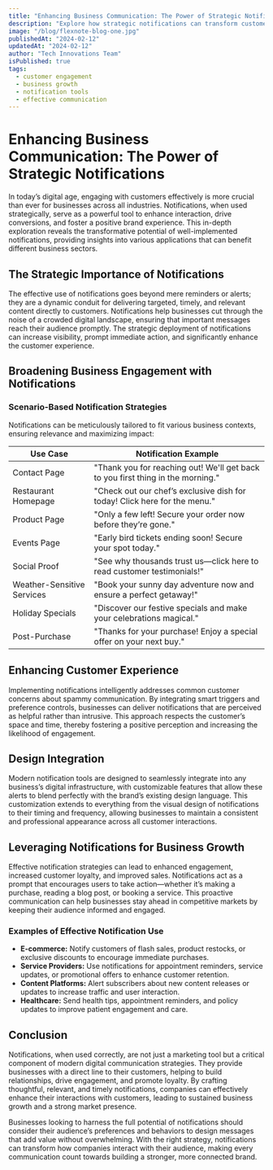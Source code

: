```yaml
---
title: "Enhancing Business Communication: The Power of Strategic Notifications"
description: "Explore how strategic notifications can transform customer engagement and drive business success."
image: "/blog/flexnote-blog-one.jpg"
publishedAt: "2024-02-12"
updatedAt: "2024-02-12"
author: "Tech Innovations Team"
isPublished: true
tags:
  - customer engagement
  - business growth
  - notification tools
  - effective communication
---
```


# Enhancing Business Communication: The Power of Strategic Notifications

In today’s digital age, engaging with customers effectively is more crucial than ever for businesses across all industries. Notifications, when used strategically, serve as a powerful tool to enhance interaction, drive conversions, and foster a positive brand experience. This in-depth exploration reveals the transformative potential of well-implemented notifications, providing insights into various applications that can benefit different business sectors.

## The Strategic Importance of Notifications

The effective use of notifications goes beyond mere reminders or alerts; they are a dynamic conduit for delivering targeted, timely, and relevant content directly to customers. Notifications help businesses cut through the noise of a crowded digital landscape, ensuring that important messages reach their audience promptly. The strategic deployment of notifications can increase visibility, prompt immediate action, and significantly enhance the customer experience.

## Broadening Business Engagement with Notifications

### Scenario-Based Notification Strategies

Notifications can be meticulously tailored to fit various business contexts, ensuring relevance and maximizing impact:

| Use Case                   | Notification Example                                                            |
| -------------------------- | ------------------------------------------------------------------------------- |
| Contact Page               | "Thank you for reaching out! We'll get back to you first thing in the morning." |
| Restaurant Homepage        | "Check out our chef’s exclusive dish for today! Click here for the menu."       |
| Product Page               | "Only a few left! Secure your order now before they’re gone."                   |
| Events Page                | "Early bird tickets ending soon! Secure your spot today."                       |
| Social Proof               | "See why thousands trust us—click here to read customer testimonials!"          |
| Weather-Sensitive Services | "Book your sunny day adventure now and ensure a perfect getaway!"               |
| Holiday Specials           | "Discover our festive specials and make your celebrations magical."             |
| Post-Purchase              | "Thanks for your purchase! Enjoy a special offer on your next buy."             |

## Enhancing Customer Experience

Implementing notifications intelligently addresses common customer concerns about spammy communication. By integrating smart triggers and preference controls, businesses can deliver notifications that are perceived as helpful rather than intrusive. This approach respects the customer’s space and time, thereby fostering a positive perception and increasing the likelihood of engagement.

## Design Integration

Modern notification tools are designed to seamlessly integrate into any business’s digital infrastructure, with customizable features that allow these alerts to blend perfectly with the brand’s existing design language. This customization extends to everything from the visual design of notifications to their timing and frequency, allowing businesses to maintain a consistent and professional appearance across all customer interactions.

## Leveraging Notifications for Business Growth

Effective notification strategies can lead to enhanced engagement, increased customer loyalty, and improved sales. Notifications act as a prompt that encourages users to take action—whether it’s making a purchase, reading a blog post, or booking a service. This proactive communication can help businesses stay ahead in competitive markets by keeping their audience informed and engaged.

### Examples of Effective Notification Use

- **E-commerce:** Notify customers of flash sales, product restocks, or exclusive discounts to encourage immediate purchases.
- **Service Providers:** Use notifications for appointment reminders, service updates, or promotional offers to enhance customer retention.
- **Content Platforms:** Alert subscribers about new content releases or updates to increase traffic and user interaction.
- **Healthcare:** Send health tips, appointment reminders, and policy updates to improve patient engagement and care.

## Conclusion

Notifications, when used correctly, are not just a marketing tool but a critical component of modern digital communication strategies. They provide businesses with a direct line to their customers, helping to build relationships, drive engagement, and promote loyalty. By crafting thoughtful, relevant, and timely notifications, companies can effectively enhance their interactions with customers, leading to sustained business growth and a strong market presence.

Businesses looking to harness the full potential of notifications should consider their audience’s preferences and behaviors to design messages that add value without overwhelming. With the right strategy, notifications can transform how companies interact with their audience, making every communication count towards building a stronger, more connected brand.

